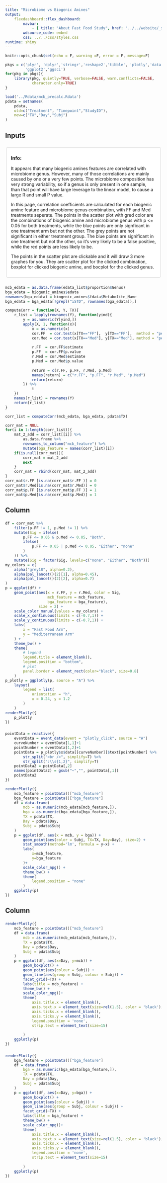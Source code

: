```yaml
---
title: "Microbiome vs Biogenic Amines"
output:
    flexdashboard::flex_dashboard:
        navbar:
            - { title: "About Fast Food Study", href: "../../website/_site/mcb.html", align: left }
        wdsource_code: embed
        css: ../../css/styles.css
runtime: shiny 
---
```


```r
knitr::opts_chunk$set(echo = F, warning =F, error = F, message=F)
```

```r
pkgs = c('plyr', 'dplyr','stringr','reshape2','tibble', 'plotly','data.table',
         'ggplot2','ggsci')
for(pkg in pkgs){
    library(pkg, quietly=TRUE, verbose=FALSE, warn.conflicts=FALSE, 
            character.only=TRUE)
}
```

```r
load('../Rdata/mcb_precalc.Rdata')
pdata = setnames(
    pdata,
    old=c("Treatment", "Timepoint","StudyID"),
    new=c("TX","Day","Subj")
)
```

Inputs {.sidebar data-width=350}
-------------------------

###

<div class="shiny-input-panel">
<div style="border: 1px solid #CCCCCC; border-radius: 5px; margin: 5% 0.5%; background-color: #FFFFFF;">
<div style="margin:5% 3%;">
<p style="font-size: 110%; font-weight: bold">
Info:
</p>

<p>
It appears that many biogenic amines features are correlated with microbiome genus. However, many of those correlations are mainly caused by one or a very few points. The microbiome composition has very strong variability, so if a genus is only present in one sample, than that point will have large leverage to the linear model, to cause a large R and small P value.
</p>

<p>
In this page, correlation coefficients are calculated for each biogenic amine feature and microbiome genus combination, with FF and Med treatments seperate. The points in the scatter plot with gred color are the combinations of biogenic amine and microbiome genus with p <= 0.05 for both treatments, while the blue points are only signficant in one treatment arm but not the other. The grey points are not significant in either treatment group. The blue points are significant in one treatment but not the other, so it's very likely to be a false positive, while the red points are less likely to be.
</p>

<p>
The points in the scatter plot are clickable and it will draw 3 more graphes for you. They are scatter plot for the clicked combination, boxplot for clicked biogenic amine, and bocplot for the clicked genus.
</p>

</div>
</div>
</div>

```r
mcb_edata = as.data.frame(edata_list$proportion$Genus)
bga_edata = biogenic_amines$edata
rownames(bga_edata) = biogenic_amines$fdata$Metabolite_Name
bga_edata = bga_edata[!grepl("iSTD", rownames(bga_edata)),]

computeCorr = function(X, Y, TX){
    r_list = lapply(rownames(Y), function(yind){
        y = as.numeric(Y[yind,])
        apply(X, 1, function(x){
            x = as.numeric(x)
            cor.FF  = cor.test(x[TX=="FF"],  y[TX=="FF"],  method = "pearson")
            cor.Med = cor.test(x[TX=="Med"], y[TX=="Med"], method = "pearson")
            
            r.FF  = cor.FF$estimate
            p.FF  = cor.FF$p.value
            r.Med = cor.Med$estimate
            p.Med = cor.Med$p.value
            
            return = c(r.FF, p.FF, r.Med, p.Med)
            names(return) = c("r.FF", "p.FF", "r.Med", "p.Med")
            return(return)
        }) %>%
            t
    })
    names(r_list) = rownames(Y)
    return(r_list)
}

corr_list = computeCorr(mcb_edata, bga_edata, pdata$TX)

corr_mat = NULL
for(i in 1:length(corr_list)){
    mat_2_add = corr_list[[i]] %>%
        as.data.frame %>%
        rownames_to_column("mcb_feature") %>%
        mutate(bga_feature = names(corr_list)[i]) 
    if(is.null(corr_mat)){
        corr_mat = mat_2_add
        next
    }
    corr_mat = rbind(corr_mat, mat_2_add)
}
corr_mat$r.FF [is.na(corr_mat$r.FF )] = 0
corr_mat$r.Med[is.na(corr_mat$r.Med)] = 0
corr_mat$p.FF [is.na(corr_mat$p.FF )] = 1
corr_mat$p.Med[is.na(corr_mat$p.Med)] = 1
```

Column
-----------------------

###

```r
df = corr_mat %>%
    filter(p.FF != 1, p.Med != 1) %>%
    mutate(Sig = ifelse(
        p.FF <= 0.05 & p.Med <= 0.05, "Both",
        ifelse(
            p.FF <= 0.05 | p.Med <= 0.05, "Either", "none"
        )
    )) %>%
    mutate(Sig = factor(Sig, levels=c("none", "Either", "Both")))
my_colors = c(
    alpha("grey18", alpha=0.2),
    alpha(pal_lancet()(2)[1], alpha=0.45),
    alpha(pal_lancet()(2)[2], alpha=0.7)
)
p = ggplot(df) +
    geom_point(aes(x = r.FF, y = r.Med, color = Sig,
                   mcb_feature = mcb_feature, 
                   bga_feature = bga_feature),
               size = 2) +
    scale_color_manual(values = my_colors) +
    scale_x_continuous(limits = c(-0.7,1)) +
    scale_y_continuous(limits = c(-0.7,1)) +
    labs(
        x = "Fast Food Arm",
        y = "Mediterranean Arm"
    ) +
    theme_bw() +
    theme(
        # legend
        legend.title = element_blank(),
        legend.position = "bottom",
        # plot
        panel.border = element_rect(color="black", size=0.8)
    )
p_plotly = ggplotly(p, source = "A") %>%
    layout(
        legend = list(
            orientation = "h",
            x = 0.24, y = 1.2
        )
    )
renderPlotly({
    p_plotly
})
```

###

```r
pointData = reactive({
    eventData = event_data(event = "plotly_click", source = "A")
    curveNumber = eventData[1,1]+1
    pointNumber = eventData[1,2]+1
    pointData = p_plotly$x$data[[curveNumber]]$text[pointNumber] %>%
        str_split("<br />", simplify=T) %>%
        str_split(":\\s{1,2}", simplify=T)
    pointData2 = pointData[,2]
    names(pointData2) = gsub("~","", pointData[,1])
    pointData2
})
```

```r
renderPlotly({
    mcb_feature = pointData()["mcb_feature"]
    bga_feature = pointData()["bga_feature"]
    df = data.frame(
        mcb = as.numeric(mcb_edata[mcb_feature,]),
        bga = as.numeric(bga_edata[bga_feature,]),
        TX = pdata$TX,
        Day = pdata$Day,
        Subj = pdata$Subj
    )
    p = ggplot(df, aes(x = mcb, y = bga)) +
        geom_point(aes(color = Subj, TX=TX, Day=Day), size=2) +
        stat_smooth(method='lm', formula = y~x) +
        labs(
            x=mcb_feature,
            y=bga_feature
        )+
        scale_color_npg() +
        theme_bw() +
        theme(
            legend.position = "none"
        )
    ggplotly(p)
})
```

Column
---------------------------------

###

```r
renderPlotly({
    mcb_feature = pointData()["mcb_feature"]
    df = data.frame(
        mcb = as.numeric(mcb_edata[mcb_feature,]),
        TX = pdata$TX,
        Day = pdata$Day,
        Subj = pdata$Subj
    )
    p = ggplot(df, aes(x=Day, y=mcb)) +
        geom_boxplot() +
        geom_point(aes(colour = Subj)) +
        geom_line(aes(group = Subj, colour = Subj)) +
        facet_grid(~TX) +
        labs(title = mcb_feature) +
        theme_bw() +
        scale_color_npg()+
        theme(
            axis.title.x = element_blank(),
            axis.text.x = element_text(size=rel(1.5), color = 'black'),
            axis.ticks.x = element_blank(),
            axis.ticks.y = element_blank(),
            legend.position = 'none',
            strip.text = element_text(size=15)
            
        )
    ggplotly(p)
})
```

###

```r
renderPlotly({
    bga_feature = pointData()["bga_feature"]
    df = data.frame(
        bga = as.numeric(bga_edata[bga_feature,]),
        TX = pdata$TX,
        Day = pdata$Day,
        Subj = pdata$Subj
    )
    p = ggplot(df, aes(x=Day, y=bga)) +
        geom_boxplot() +
        geom_point(aes(colour = Subj)) +
        geom_line(aes(group = Subj, colour = Subj)) +
        facet_grid(~TX) +
        labs(title = bga_feature) +
        theme_bw() +
        scale_color_npg()+
        theme(
            axis.title.x = element_blank(),
            axis.text.x = element_text(size=rel(1.5), color = 'black'),
            axis.ticks.x = element_blank(),
            axis.ticks.y = element_blank(),
            legend.position = 'none',
            strip.text = element_text(size=15)
            
        )
    ggplotly(p)
})
```